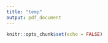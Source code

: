 ```yaml
---
title: "temp"
output: pdf_document
---
```


```r
knitr::opts_chunk$set(echo = FALSE)
```
